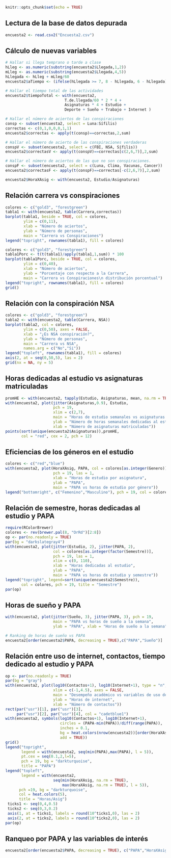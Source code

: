 ```r
knitr::opts_chunk$set(echo = TRUE)
```


## Lectura de la base de datos depurada
```r
encuesta2 <- read.csv2("Encuesta2.csv")
```


## Cálculo de nuevas variables
```r
# Hallar si llega temprano o tarde a clase
hLleg <- as.numeric(substring(encuesta2$Llegada,1,2))
mLleg <- as.numeric(substring(encuesta2$Llegada,4,5))
hLlegada <- hLleg + mLleg/60
encuesta2$aTiempo <- (ifelse(hLlegada >= 7, 8 - hLlegada, 6 - hLlegada))*60

# Hallar el tiempo total de las actividades
encuesta2$tiempoTotal <- with(encuesta2, 
                          T.de.llegada/60 * 2 * 4 +
                          Asignaturas * 4 + Estudio +
                          Deporte + Sueño + Trabajo + Internet )

# Hallar el número de aciertos de las conspiraciones
consp <- subset(encuesta2, select = Luna:Sífilis)
correctas <- c(0,1,0,0,0,1,1)
encuesta2$correctas <- apply(t(consp)==correctas,2,sum)

# Hallar el número de acierto de las conspiraciones verdaderas
conspV <- subset(encuesta2, select = c(FBI, NSA, Sífilis))
encuesta2$correctasV <- apply(t(conspV)==correctas[c(2,6,7)],2,sum)

# Hallar el número de aciertos de las que no son conspiraciones.
conspF <- subset(encuesta2, select = c(Luna, Clima, Vacunas, Cancer))
encuesta2$correctasF <- apply(t(conspF)==correctas[-c(2,6,7)],2,sum)

encuesta2$HoraXAsig <- with(encuesta2, Estudio/Asignaturas)
```

## Relación carrera vs conspiraciones
```r
colores <- c("gold3", "forestgreen")
tabla1 <- with(encuesta2, table(Carrera,correctas))
barplot(tabla1, beside = TRUE, col = colores,
        ylim = c(0,11),
        xlab = "Número de aciertos",
        ylab = "Número de personas",
        main = "Carrera vs Conspiraciones")
legend("topright", rownames(tabla1), fill = colores)
```

```r
colores <- c("gold3", "forestgreen")
tabla1Porc <- t(t(tabla1)/apply(tabla1,1,sum)) * 100
barplot(tabla1Porc, beside = TRUE, col = colores,
        ylim = c(0,40),
        xlab = "Número de aciertos",
        ylab = "Porcentaje con respecto a la Carrera",
        main = "Carrera vs Conspiraciones\n distribución porcentual")
legend("topright", rownames(tabla1), fill = colores)
grid()
```

## Relación con la conspiración NSA
```r
colores <- c("gold3", "forestgreen")
tabla2 <- with(encuesta2, table(Carrera, NSA))
barplot(tabla2, col = colores,
        ylim = c(0,50), axes = FALSE,
        xlab = "¿Es NSA conspiración?",
        ylab = "Número de personas",
        main = "Carrera vs NSA",
        names.arg = c("No","Si"))
legend("topleft", rownames(tabla1), fill = colores)
axis(2, at = seq(0,50,5), las = 2)
grid(nx = NA, ny = 5)
```

## Horas dedicadas al estudio vs asignaturas matriculadas
```r
promHE <- with(encuesta2, tapply(Estudio, Asignaturas, mean, na.rm = TRUE))
with(encuesta2, plot(jitter(Asignaturas,0.9), Estudio, 
                     pch = 19,
                     xlim = c(2,7),
                     main = "Horas de estudio semanales vs asignaturas matriculadas",
                     ylab = "Número de horas semanales dedicadas al estudio",
                     xlab = "Número de asignaturas matriculadas"))
points(sort(unique(encuesta2$Asignaturas)),promHE, 
       col = "red", cex = 2, pch = 12)
```

## Eficiencias de los géneros en el estudio
```r
colores <- c("red","blue")
with(encuesta2, plot(HoraXAsig, PAPA, col = colores[as.integer(Genero)],
                     pch = 19, las = 1,
                     xlab = "Horas de estudio por asignatura",
                     ylab = "PAPA",
                     main = "PAPA vs horas de estudio por género"))
legend("bottomright", c("Femenino","Masculino"), pch = 19, col = colores)
```

## Relación de semestre, horas dedicadas al estudio y PAPA
```r
require(RColorBrewer)
colores <- rev(brewer.pal(8, "OrRd")[2:8])
op <- par(no.readonly = TRUE) 
par(bg = "darkslategray4")
with(encuesta2, plot(jitter(Estudio, 2), jitter(PAPA, 2), 
                     col = colores[as.integer(factor(Semestre))], 
                     pch = 19, las = 1, 
                     xlim = c(0, 110),
                     xlab = "Horas dedicadas al estudio",
                     ylab = "PAPA",
                     main = "PAPA vs horas de estudio y semestre"))
legend("topright", legend=sort(unique(encuesta2$Semestre)), 
       col = colores, pch = 19, title = "Semestre")
par(op)
```

## Horas de sueño y PAPA
```r
with(encuesta2, plot(jitter(Sueño, 3), jitter(PAPA, 3), pch = 19,
                     main = "PAPA vs horas de sueño a la semana",
                     ylab = "PAPA", xlab = "Horas de sueño a la semana"))

# Ranking de horas de sueño vs PAPA
encuesta2[order(encuesta2$PAPA, decreasing = TRUE),c("PAPA","Sueño")]
```

## Relación entre uso de internet, contactos, tiempo dedicado al estudio y PAPA
```r
op <- par(no.readonly = TRUE) 
par(bg = "gray")
with(encuesta2, plot(log10(Contactos+1), log10(Internet+1), type = "n",
                     xlim = c(-1,4.5), axes = FALSE,
                     main = "Desempeño académico vs variables de uso del tiempo",
                     ylab = "Horas de internet",
                     xlab = "Número de contactos"))
rect(par("usr")[1], par("usr")[3], 
     par("usr")[2], par("usr")[4], col = "cadetblue1")
with(encuesta2, symbols(log10(Contactos+1), log10(Internet+1), 
                        circles = (PAPA-min(PAPA))/diff(range(PAPA)), 
                        inches = 0.1, 
                        bg = heat.colors(nrow(encuesta2))[order(HoraXAsig)],
                        add = TRUE))
grid()
legend("topright", 
       legend = with(encuesta2, seq(min(PAPA),max(PAPA), l = 5)),
       pt.cex = seq(0.1,2,l=5), 
       pch = 19, bg = "darkturquoise",
       title = "PAPA")
legend("topleft",
       legend = with(encuesta2, 
                     seq(min(HoraXAsig, na.rm = TRUE), 
                         max(HoraXAsig, na.rm = TRUE), l = 5)),
      pch =19, bg = "darkturquoise",
      col = heat.colors(5),
      title = "Horas/Asig")
 ticks1 <- seq(0,4,0.5)
 ticks2 <- seq(0,3,0.2)
 axis(1, at = ticks1, labels = round(10^ticks1,0), las = 2)
 axis(2, at = ticks2, labels = round(10^ticks2,0), las = 2)
par(op)
```

## Ranqueo por PAPA y las variables de interés

```r
encuesta2[order(encuesta2$PAPA, decreasing = TRUE), c("PAPA","HoraXAsig","Contactos","Internet")]
```

